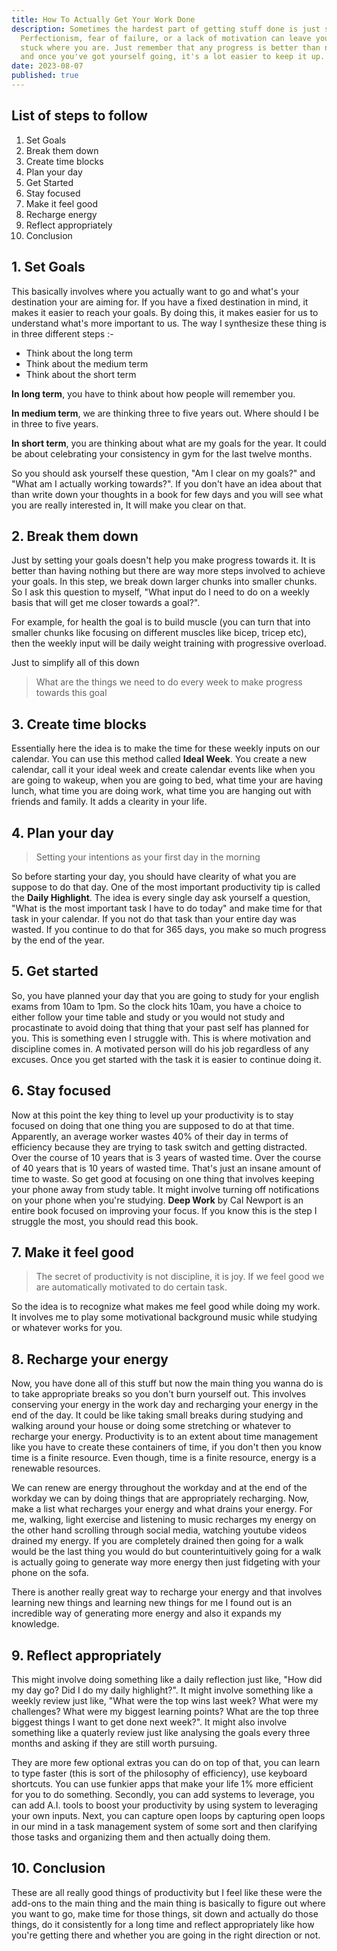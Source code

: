 ```yaml
---
title: How To Actually Get Your Work Done
description: Sometimes the hardest part of getting stuff done is just starting.
  Perfectionism, fear of failure, or a lack of motivation can leave you feeling
  stuck where you are. Just remember that any progress is better than nothing,
  and once you've got yourself going, it's a lot easier to keep it up.
date: 2023-08-07
published: true
---
```


## List of steps to follow

1. Set Goals
1. Break them down
1. Create time blocks
1. Plan your day
1. Get Started
1. Stay focused
1. Make it feel good
1. Recharge energy
1. Reflect appropriately
1. Conclusion

## 1. Set Goals

This basically involves where you actually want to go and what's your destination your are aiming for. If you have a fixed destination in mind, it makes it easier to reach your goals. By doing this, it makes easier for us to understand what's more important to us. The way I synthesize these thing is in three different steps :-

- Think about the long term
- Think about the medium term
- Think about the short term

**In long term**, you have to think about how people will remember you.

**In medium term**, we are thinking three to five years out. Where should I be in three to five years.

**In short term**, you are thinking about what are my goals for the year. It could be about celebrating your consistency in gym for the last twelve months.

So you should ask yourself these question, "Am I clear on my goals?" and "What am I actually working towards?". If you don't have an idea about that than write down your thoughts in a book for few days and you will see what you are really interested in, It will make you clear on that.

## 2. Break them down

Just by setting your goals doesn't help you make progress towards it. It is better than having nothing but there are way more steps involved to achieve your goals. In this step, we break down larger chunks into smaller chunks. So I ask this question to myself, "What input do I need to do on a weekly basis that will get me closer towards a goal?".

For example, for health the goal is to build muscle (you can turn that into smaller chunks like focusing on different muscles like bicep, tricep etc), then the weekly input will be daily weight training with progressive overload.

Just to simplify all of this down

> What are the things we need to do every week to make progress towards this goal

## 3. Create time blocks

Essentially here the idea is to make the time for these weekly inputs on our calendar. You can use this method called **Ideal Week**. You create a new calendar, call it your ideal week and create calendar events like when you are going to wakeup, when you are going to bed, what time your are having lunch, what time you are doing work, what time you are hanging out with friends and family. It adds a clearity in your life.

## 4. Plan your day

> Setting your intentions as your first day in the morning

So before starting your day, you should have clearity of what you are suppose to do that day. One of the most important productivity tip is called the **Daily Highlight**. The idea is every single day ask yourself a question, "What is the most important task I have to do today" and make time for that task in your calendar. If you not do that task than your entire day was wasted. If you continue to do that for 365 days, you make so much progress by the end of the year.

## 5. Get started

So, you have planned your day that you are going to study for your english exams from 10am to 1pm. So the clock hits 10am, you have a choice to either follow your time table and study or you would not study and procastinate to avoid doing that thing that your past self has planned for you. This is something even I struggle with. This is where motivation and discipline comes in. A motivated person will do his job regardless of any excuses. Once you get started with the task it is easier to continue doing it.

## 6. Stay focused

Now at this point the key thing to level up your productivity is to stay focused on doing that one thing you are supposed to do at that time. Apparently, an average worker wastes 40% of their day in terms of efficiency because they are trying to task switch and getting distracted. Over the course of 10 years that is 3 years of wasted time. Over the course of 40 years that is 10 years of wasted time. That's just an insane amount of time to waste. So get good at focusing on one thing that involves keeping your phone away from study table. It might involve turning off notifications on your phone when you're studying. **Deep Work** by Cal Newport is an entire book focused on improving your focus. If you know this is the step I struggle the most, you should read this book.

## 7. Make it feel good

> The secret of productivity is not discipline, it is joy. If we feel good we are automatically motivated to do certain task.

So the idea is to recognize what makes me feel good while doing my work. It involves me to play some motivational background music while studying or whatever works for you.

## 8. Recharge your energy

Now, you have done all of this stuff but now the main thing you wanna do is to take appropriate breaks so you don't burn yourself out. This involves conserving your energy in the work day and recharging your energy in the end of the day. It could be like taking small breaks during studying and walking around your house or doing some stretching or whatever to recharge your energy. Productivity is to an extent about time management like you have to create these containers of time, if you don't then you know time is a finite resource. Even though, time is a finite resource, energy is a renewable resources.

We can renew are energy throughout the workday and at the end of the workday we can by doing things that are appropriately recharging. Now, make a list what recharges your energy and what drains your energy. For me, walking, light exercise and listening to music recharges my energy on the other hand scrolling through social media, watching youtube videos drained my energy. If you are completely drained then going for a walk would be the last thing you would do but counterintuitively going for a walk is actually going to generate way more energy then just fidgeting with your phone on the sofa.

There is another really great way to recharge your energy and that involves learning new things and learning new things for me I found out is an incredible way of generating more energy and also it expands my knowledge.

## 9. Reflect appropriately

This might involve doing something like a daily reflection just like, "How did my day go? Did I do my daily highlight?". It might involve something like a weekly review just like, "What were the top wins last week? What were my challenges? What were my biggest learning points? What are the top three biggest things I want to get done next week?". It might also involve something like a quaterly review just like analysing the goals every three months and asking if they are still worth pursuing.

They are more few optional extras you can do on top of that, you can learn to type faster (this is sort of the philosophy of efficiency), use keyboard shortcuts. You can use funkier apps that make your life 1% more efficient for you to do something. Secondly, you can add systems to leverage, you can add A.I. tools to boost your productivity by using system to leveraging your own inputs. Next, you can capture open loops by capturing open loops in our mind in a task management system of some sort and then clarifying those tasks and organizing them and then actually doing them.

## 10. Conclusion

These are all really good things of productivity but I feel like these were the add-ons to the main thing and the main thing is basically to figure out where you want to go, make time for those things, sit down and actually do those things, do it consistently for a long time and reflect appropriately like how you're getting there and whether you are going in the right direction or not.
